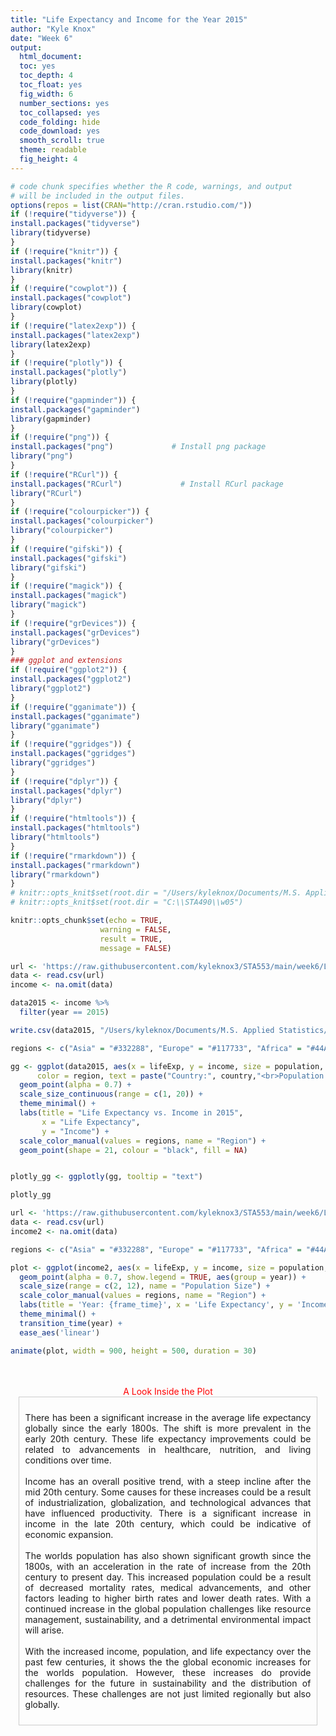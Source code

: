 ```yaml
---
title: "Life Expectancy and Income for the Year 2015"
author: "Kyle Knox"
date: "Week 6"
output:
  html_document: 
  toc: yes
  toc_depth: 4
  toc_float: yes
  fig_width: 6
  number_sections: yes
  toc_collapsed: yes
  code_folding: hide
  code_download: yes
  smooth_scroll: true
  theme: readable
  fig_height: 4
---
```

  
  <style type="text/css">
  
  div#TOC li {
list-style:none;
background-color:lightgray;
background-image:none;
background-repeat:none;
background-position:0;
font-family: Arial, Helvetica, sans-serif;
color: #780c0c;
  }

/* mouse over link */
  div#TOC a:hover {
color: red;
}

/* unvisited link */
  div#TOC a:link {
color: blue;
}



h1.title {
  font-size: 24px;
  color: Darkblue;
  text-align: center;
  font-family: Arial, Helvetica, sans-serif;
  font-variant-caps: normal;
}
h4.author { 
  font-size: 18px;
  font-family: "Times New Roman", Times, serif;
  color: DarkRed;
  text-align: center;
}
h4.date { 
  font-size: 18px;
  font-family: "Times New Roman", Times, serif;
  color: DarkBlue;
  text-align: center;
}
h1 {
  font-size: 22px;
  font-family: "Times New Roman", Times, serif;
  color: darkred;
  text-align: center;
}
h2 { /
    font-size: 18px;
  font-family: "Times New Roman", Times, serif;
  color: navy;
  text-align: left;
}

h3 { 
  font-size: 15px;
  font-family: "Times New Roman", Times, serif;
  color: navy;
  text-align: left;
}

h4 { /* Header 4 - and the author and data headers use this too  */
    font-size: 18px;
  font-family: "Times New Roman", Times, serif;
  color: darkred;
  text-align: left;
}

/* unvisited link */
  a:link {
    color: green;
  }

/* visited link */
  a:visited {
    color: green;
  }

/* mouse over link */
  a:hover {
    color: red;
  }

/* selected link */
  a:active {
    color: yellow;
  }

</style>
  
  
  ```r
# code chunk specifies whether the R code, warnings, and output 
# will be included in the output files.
options(repos = list(CRAN="http://cran.rstudio.com/"))
if (!require("tidyverse")) {
  install.packages("tidyverse")
  library(tidyverse)
}
if (!require("knitr")) {
  install.packages("knitr")
  library(knitr)
}
if (!require("cowplot")) {
  install.packages("cowplot")
  library(cowplot)
}
if (!require("latex2exp")) {
  install.packages("latex2exp")
  library(latex2exp)
}
if (!require("plotly")) {
  install.packages("plotly")
  library(plotly)
}
if (!require("gapminder")) {
  install.packages("gapminder")
  library(gapminder)
}
if (!require("png")) {
  install.packages("png")             # Install png package
  library("png")
}
if (!require("RCurl")) {
  install.packages("RCurl")             # Install RCurl package
  library("RCurl")
}
if (!require("colourpicker")) {
  install.packages("colourpicker")              
  library("colourpicker")
}
if (!require("gifski")) {
  install.packages("gifski")              
  library("gifski")
}
if (!require("magick")) {
  install.packages("magick")              
  library("magick")
}
if (!require("grDevices")) {
  install.packages("grDevices")              
  library("grDevices")
}
### ggplot and extensions
if (!require("ggplot2")) {
  install.packages("ggplot2")              
  library("ggplot2")
}
if (!require("gganimate")) {
  install.packages("gganimate")              
  library("gganimate")
}
if (!require("ggridges")) {
  install.packages("ggridges")              
  library("ggridges")
}
if (!require("dplyr")) {
  install.packages("dplyr")              
  library("dplyr")
}
if (!require("htmltools")) {
  install.packages("htmltools")              
  library("htmltools")
}
if (!require("rmarkdown")) {
  install.packages("rmarkdown")              
  library("rmarkdown")
}
# knitr::opts_knit$set(root.dir = "/Users/kyleknox/Documents/M.S. Applied Statistics/SPRING 2024/STA533/week6)
# knitr::opts_knit$set(root.dir = "C:\\STA490\\w05")

knitr::opts_chunk$set(echo = TRUE,       
                      warning = FALSE,   
                      result = TRUE,   
                      message = FALSE)
```
```r
url <- 'https://raw.githubusercontent.com/kyleknox3/STA553/main/week6/LifeIncomePopulation.csv'
data <- read.csv(url)
income <- na.omit(data)

data2015 <- income %>%
  filter(year == 2015)

write.csv(data2015, "/Users/kyleknox/Documents/M.S. Applied Statistics/SPRING 2024/STA533/week6/data2015.csv", row.names = FALSE)

regions <- c("Asia" = "#332288", "Europe" = "#117733", "Africa" = "#44AA99", "Americas" = "#88CCEE", "Oceania" = "#AA4499")

gg <- ggplot(data2015, aes(x = lifeExp, y = income, size = population, 
      color = region, text = paste("Country:", country,"<br>Population:", population))) +
  geom_point(alpha = 0.7) + 
  scale_size_continuous(range = c(1, 20)) + 
  theme_minimal() +
  labs(title = "Life Expectancy vs. Income in 2015",
       x = "Life Expectancy",
       y = "Income") +
  scale_color_manual(values = regions, name = "Region") + 
  geom_point(shape = 21, colour = "black", fill = NA) 


plotly_gg <- ggplotly(gg, tooltip = "text")

plotly_gg

```
```r
url <- 'https://raw.githubusercontent.com/kyleknox3/STA553/main/week6/LifeIncomePopulation.csv'
data <- read.csv(url)
income2 <- na.omit(data)

regions <- c("Asia" = "#332288", "Europe" = "#117733", "Africa" = "#44AA99", "Americas" = "#88CCEE", "Oceania" = "#AA4499")

plot <- ggplot(income2, aes(x = lifeExp, y = income, size = population, color = region)) +
  geom_point(alpha = 0.7, show.legend = TRUE, aes(group = year)) +
  scale_size(range = c(2, 12), name = "Population Size") +
  scale_color_manual(values = regions, name = "Region") +
  labs(title = 'Year: {frame_time}', x = 'Life Expectancy', y = 'Income') +
  theme_minimal() +
  transition_time(year) +
  ease_aes('linear')

animate(plot, width = 900, height = 500, duration = 30)
```
<br>
<br>
<div style="text-align: center;"><span style="color: red;">A Look Inside the Plot</span></div>

<div style="width: 95%; margin: 0 auto; text-align: justify; border: 1px solid #ccc; padding: 10px; box-sizing: border-box;">
  <p style="text-align: justify;">
There has been a significant increase in the average life expectancy globally since the early 1800s.  The shift is more prevalent in the early 20th century.  These life expectancy improvements could be related to advancements in healthcare, nutrition, and living conditions over time. <br>
<br>
Income has an overall positive trend, with a steep incline after the mid 20th century.  Some causes for these increases could be a result of industrialization, globalization, and technological advances that have influenced productivity. There is a significant increase in income in the late 20th century, which could be indicative of economic expansion. <br>
<br>
The worlds population has also shown significant growth since the 1800s, with an acceleration in the rate of increase from the 20th century to present day.  This increased population could be a result of decreased mortality rates, medical advancements, and other factors leading to higher birth rates and lower death rates. With a continued increase in the global population challenges like resource management, sustainability, and a detrimental environmental impact will arise.<br>
<br>
With the increased income, population, and life expectancy over the past few centuries, it shows the the global economic increases for the worlds population.  However, these increases do provide challenges for the future in sustainability and the distribution of resources. These challenges are not just limited regionally but also globally.<br>
 </p>
</div>
<br>
<br>

